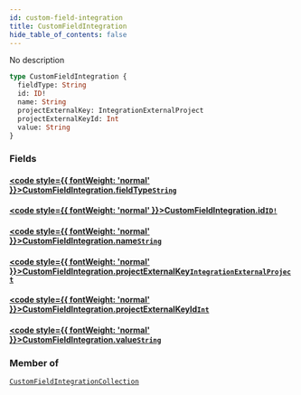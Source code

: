 ```yaml
---
id: custom-field-integration
title: CustomFieldIntegration
hide_table_of_contents: false
---
```








No description

```graphql
type CustomFieldIntegration {
  fieldType: String
  id: ID!
  name: String
  projectExternalKey: IntegrationExternalProject
  projectExternalKeyId: Int
  value: String
}
```


### Fields

#### [<code style={{ fontWeight: 'normal' }}>CustomFieldIntegration.<b>fieldType</b></code>](#)<Bullet />[`String`](/api/graphql/documentation/scalars/string) <Badge class="secondary" text="scalar"/>
> 
> 

#### [<code style={{ fontWeight: 'normal' }}>CustomFieldIntegration.<b>id</b></code>](#)<Bullet />[`ID!`](/api/graphql/documentation/scalars/id) <Badge class="secondary" text="non-null"/> <Badge class="secondary" text="scalar"/>
> 
> 

#### [<code style={{ fontWeight: 'normal' }}>CustomFieldIntegration.<b>name</b></code>](#)<Bullet />[`String`](/api/graphql/documentation/scalars/string) <Badge class="secondary" text="scalar"/>
> 
> 

#### [<code style={{ fontWeight: 'normal' }}>CustomFieldIntegration.<b>projectExternalKey</b></code>](#)<Bullet />[`IntegrationExternalProject`](/api/graphql/documentation/objects/integration-external-project) <Badge class="secondary" text="object"/>
> 
> 

#### [<code style={{ fontWeight: 'normal' }}>CustomFieldIntegration.<b>projectExternalKeyId</b></code>](#)<Bullet />[`Int`](/api/graphql/documentation/scalars/int) <Badge class="secondary" text="scalar"/>
> 
> 

#### [<code style={{ fontWeight: 'normal' }}>CustomFieldIntegration.<b>value</b></code>](#)<Bullet />[`String`](/api/graphql/documentation/scalars/string) <Badge class="secondary" text="scalar"/>
> 
> 



### Member of

[`CustomFieldIntegrationCollection`](/api/graphql/documentation/objects/custom-field-integration-collection)  <Badge class="secondary" text="object"/>



